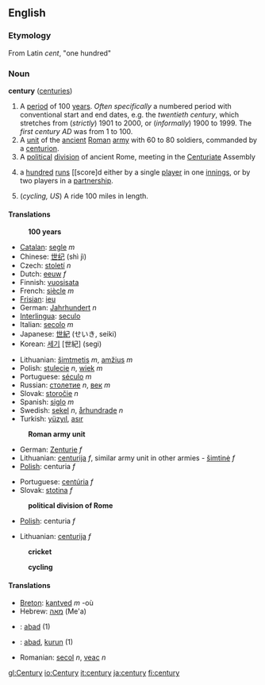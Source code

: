 ==English==
===Etymology===
From Latin ''cent'', "one hundred"

===Noun===
'''century''' ([[centuries]])

# A [[period]] of 100 [[year]]s.  ''Often specifically'' a numbered period with conventional start and end dates, e.g. the ''twentieth century'', which stretches from (''strictly'') 1901 to 2000, or (''informally'') 1900 to 1999.  The ''first century AD'' was from 1 to 100.
# A [[unit]] of the [[ancient]] [[Roman]] [[army]] with 60 to 80 soldiers, commanded by a [[centurion]].
# A [[political]] [[division]] of ancient Rome, meeting in the [[Centuriate]] Assembly
# {{Cricket}} a [[hundred]] [[run]]s [[score]d either by a single [[player]] in one [[innings]], or by two players in a [[partnership]].
# (''cycling, US'') A ride 100 miles in length.

====Translations====
:'''100 years'''
{{top}}
*[[Catalan]]: [[segle]] ''m''
*Chinese: [[世纪]] (shì jì)
*Czech: [[století]] ''n''
*Dutch: [[eeuw]] ''f''
*Finnish: [[vuosisata]]
*French: [[siècle]] ''m''
*[[Frisian]]: [[ieu]]
*German: [[Jahrhundert]] ''n''
*[[Interlingua]]: [[seculo]]
*Italian: [[secolo]] ''m''
*Japanese: [[世紀]] (せいき, seiki)
*Korean: [[세기]] [世紀] (segi)
{{mid}}
*Lithuanian: [[šimtmetis]] ''m'', [[amžius]] ''m''
*Polish: [[stulecie]] ''n'', [[wiek]] ''m''
*Portuguese: [[século]] ''m''
*Russian: [[столетие]] ''n'', [[век]] ''m''
*Slovak: [[storočie]] ''n''
*Spanish: [[siglo]] ''m''
*Swedish: [[sekel]] ''n'', [[århundrade]] ''n''
*Turkish: [[yüzyıl]], [[asır]]
{{bottom}}

:'''Roman army unit'''
{{top}}
*German: [[Zenturie]] ''f''
*Lithuanian: [[centurija]] ''f'', similar army unit in other armies - [[šimtinė]] ''f''
*[[Polish]]: centuria ''f''
{{mid}}
*Portuguese: [[centúria]] ''f''
*Slovak: [[stotina#Slovak|stotina]] ''f''
{{bottom}}

:'''political division of Rome'''
{{top}}
*[[Polish]]: centuria ''f''
{{mid}}
*Lithuanian: [[centurija]] ''f''
{{bottom}}

:'''cricket'''
{{top}}
{{mid}}
{{bottom}}

:'''cycling'''
{{top}}
{{mid}}
{{bottom}}

====Translations====
*[[Breton]]: [[kantved]] ''m'' -où
*Hebrew: [[מאה]] (Me'a)
*{{id}}: [[abad]] (1)
*{{ms}}: [[abad]], [[kurun]] (1)
*Romanian: [[secol]] ''n'', [[veac]] ''n''

[[gl:Century]]
[[io:Century]]
[[it:century]]
[[ja:century]]
[[fi:century]]